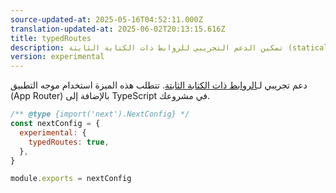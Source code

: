 ```yaml
---
source-updated-at: 2025-05-16T04:52:11.000Z
translation-updated-at: 2025-06-02T20:13:15.616Z
title: typedRoutes
description: تمكين الدعم التجريبي للروابط ذات الكتابة الثابتة (statically typed links).
version: experimental
---
```


دعم تجريبي لـ[الروابط ذات الكتابة الثابتة](/docs/app/api-reference/config/typescript#statically-typed-links). تتطلب هذه الميزة استخدام موجه التطبيق (App Router) بالإضافة إلى TypeScript في مشروعك.

```js filename="next.config.js"
/** @type {import('next').NextConfig} */
const nextConfig = {
  experimental: {
    typedRoutes: true,
  },
}

module.exports = nextConfig
```